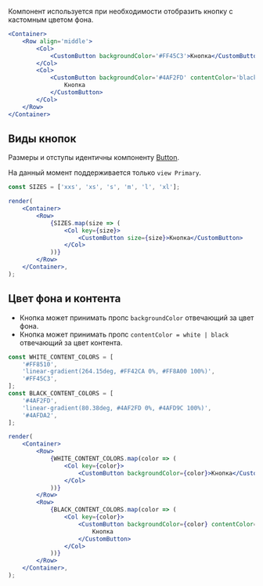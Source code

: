 
Компонент используется при необходимости отобразить кнопку с кастомным цветом фона.

```jsx live
<Container>
    <Row align='middle'>
        <Col>
            <CustomButton backgroundColor='#FF45C3'>Кнопка</CustomButton>
        </Col>
        <Col>
            <CustomButton backgroundColor='#4AF2FD' contentColor='black'>
                Кнопка
            </CustomButton>
        </Col>
    </Row>
</Container>
```

## Виды кнопок

Размеры и отступы идентичны компоненту <a href="/docs/компоненты-button--button">Button</a>.

На данный момент поддерживается только `view Primary`.

```jsx live
const SIZES = ['xxs', 'xs', 's', 'm', 'l', 'xl'];

render(
    <Container>
        <Row>
            {SIZES.map(size => (
                <Col key={size}>
                    <CustomButton size={size}>Кнопка</CustomButton>
                </Col>
            ))}
        </Row>
    </Container>,
);
```

## Цвет фона и контента

-   Кнопка может принимать пропс `backgroundColor` отвечающий за цвет фона.
-   Кнопка может принимать пропс `contentColor = white | black` отвечающий за цвет контента.

```jsx live
const WHITE_CONTENT_COLORS = [
    '#FF8510',
    'linear-gradient(264.15deg, #FF42CA 0%, #FF8A00 100%)',
    '#FF45C3',
];
const BLACK_CONTENT_COLORS = [
    '#4AF2FD',
    'linear-gradient(80.38deg, #4AF2FD 0%, #4AFD9C 100%)',
    '#4AFDA2',
];

render(
    <Container>
        <Row>
            {WHITE_CONTENT_COLORS.map(color => (
                <Col key={color}>
                    <CustomButton backgroundColor={color}>Кнопка</CustomButton>
                </Col>
            ))}
        </Row>
        <Row>
            {BLACK_CONTENT_COLORS.map(color => (
                <Col key={color}>
                    <CustomButton backgroundColor={color} contentColor='black'>
                        Кнопка
                    </CustomButton>
                </Col>
            ))}
        </Row>
    </Container>,
);
```
